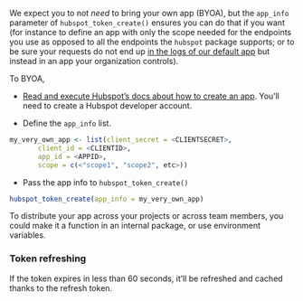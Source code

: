 We expect you to not _need_ to bring your own app (BYOA), but the `app_info` parameter of `hubspot_token_create()` ensures you can do that if you want (for instance to define an app with only the scope needed for the endpoints you use as opposed to all the endpoints the `hubspot` package supports; or to be sure your requests do not end up [in the logs of our default app](https://developers.hubspot.com/docs/faq/api-request-monitoring) but instead in an app your organization controls).

To BYOA,

* [Read and execute Hubspot's docs about how to create an app](https://developers.hubspot.com/docs/faq/how-do-i-create-an-app-in-hubspot). You'll need to create a Hubspot developer account.

* Define the `app_info` list.

```r
my_very_own_app <- list(client_secret = <CLIENTSECRET>,
       client_id = <CLIENTID>,
       app_id = <APPID>,
       scope = c(<"scope1", "scope2", etc>))

```

* Pass the app info to `hubspot_token_create()`

```r
hubspot_token_create(app_info = my_very_own_app)
```

To distribute your app across your projects or across team members, you could make it a function in an internal package, or use environment variables.

### Token refreshing

If the token expires in less than 60 seconds, it'll be refreshed and cached thanks to the refresh token.
